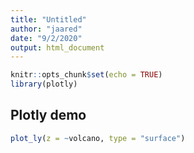 ```yaml
---
title: "Untitled"
author: "jaared"
date: "9/2/2020"
output: html_document
---
```


```r
knitr::opts_chunk$set(echo = TRUE)
library(plotly)
```

## Plotly demo 

```r
plot_ly(z = ~volcano, type = "surface")
```

